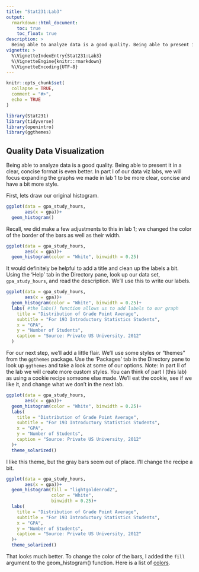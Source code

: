 ```yaml
---
title: "Stat231:Lab3"
output: 
  rmarkdown::html_document:
    toc: true
    toc_float: true
description: >
  Being able to analyze data is a good quality. Being able to present it in a clear, concise format is even better. In part I of our data viz labs, we will focus expanding the graphs we made in lab 1 to be more clear, concise and have a bit more style. 
vignette: >
  %\VignetteIndexEntry{Stat231:Lab3}
  %\VignetteEngine{knitr::rmarkdown}
  %\VignetteEncoding{UTF-8}
---
```


```r
knitr::opts_chunk$set(
  collapse = TRUE,
  comment = "#>",
  echo = TRUE
)
```

```r
library(Stat231)
library(tidyverse)
library(openintro)
library(ggthemes) 
```

## Quality Data Visualization

Being able to analyze data is a good quality. Being able to present it in a clear, concise format is even better. In part I of our data viz labs, we will focus expanding the graphs we made in lab 1 to be more clear, concise and have a bit more style. 

First, lets draw our original histogram. 

```r
ggplot(data = gpa_study_hours, 
       aes(x = gpa))+
  geom_histogram()
```

Recall, we did make a few adjustments to this in lab 1; we changed the color of the border of the bars as well as their width. 

```r
ggplot(data = gpa_study_hours, 
       aes(x = gpa))+
  geom_histogram(color = "White", binwidth = 0.25)
```

It would definitely be helpful to add a title and clean up the labels a bit. Using the 'Help' tab in the Directory pane, look up our data set, `gpa_study_hours`, and read the description. We'll use this to write our labels. 

```r
ggplot(data = gpa_study_hours, 
       aes(x = gpa))+
  geom_histogram(color = "White", binwidth = 0.25)+
  labs( #the labs() function allows us to add labels to our graph
    title = "Distribution of Grade Point Average",
    subtitle = "For 193 Introductory Statistics Students",
    x = "GPA",
    y = "Number of Students",
    caption = "Source: Private US University, 2012"
  )
```

For our next step, we'll add a little flair. We'll use some styles or "themes" from the `ggthemes` package. Use the 'Packages' tab in the Directory pane to look up `ggthemes` and take a look at some of our options. Note: In part II of the lab we will create more custom styles. You can think of part I (this lab) as using a cookie recipe someone else made. We'll eat the cookie, see if we like it, and change what we don't in the next lab.

```r
ggplot(data = gpa_study_hours, 
       aes(x = gpa))+
  geom_histogram(color = "White", binwidth = 0.25)+
  labs(
    title = "Distribution of Grade Point Average",
    subtitle = "For 193 Introductory Statistics Students",
    x = "GPA",
    y = "Number of Students",
    caption = "Source: Private US University, 2012"
  )+
  theme_solarized()
```

I like this theme, but the gray bars seem out of place. I'll change the recipe a bit. 

```r
ggplot(data = gpa_study_hours, 
       aes(x = gpa))+
  geom_histogram(fill = "lightgoldenrod2",
                 color = "White", 
                 binwidth = 0.25)+
  labs(
    title = "Distribution of Grade Point Average",
    subtitle = "For 193 Introductory Statistics Students",
    x = "GPA",
    y = "Number of Students",
    caption = "Source: Private US University, 2012"
  )+
  theme_solarized()
```

That looks much better. To change the color of the bars, I added the `fill` argument to the geom_histogram() function. Here is a list of [colors](http://www.stat.columbia.edu/~tzheng/files/Rcolor.pdf).